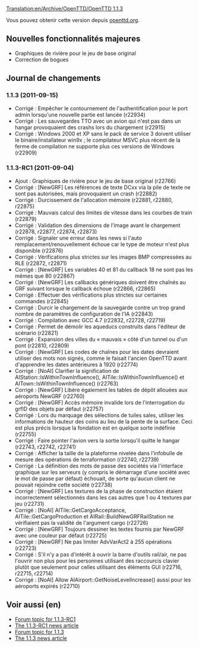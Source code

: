 [[Translation:en/Archive/OpenTTD/OpenTTD 1.1.3]]

{{fr/Archive/OpenTTD/Livraison|prec=fr/Archive/OpenTTD/OpenTTD 1.1.2|suiv=fr/Archive/OpenTTD/OpenTTD 1.1.4|date=15/09/2011}}

Vous pouvez obtenir cette version depuis [http://www.openttd.org/download-stable/1.1.3 openttd.org].

==Nouvelles fonctionnalités majeures==

* Graphiques de rivière pour le jeu de base original
* Correction de bogues

==Journal de changements==

===1.1.3 (2011-09-15)===
* Corrigé : Empêcher le contournement de l'authentification pour le port admin lorsqu'une nouvelle partie est lancée {{en/Flyspray|4771}} (r22934)
* Corrigé : Les sauvegardes TTO avec un avion qui n'est pas dans un hangar provoquaient des crashs lors du chargement (r22915)
* Corrigé : Windows 2000 et XP sans le pack de service 3 doivent utiliser le binaire/installateur win9x ; le compilateur MSVC plus récent de la ferme de compilation ne supporte plus ces versions de Windows {{en/Flyspray|4749}} (r22909)

===1.1.3-RC1 (2011-09-04)===
* Ajout : Graphiques de rivière pour le jeu de base original (r22766)
* Corrigé : [NewGRF] Les références de texte DCxx via la pile de texte ne sont pas autorisées, mais provoquaient un crash {{en/Flyspray|4758}} (r22882)
* Corrigé : Durcissement de l'allocation mémoire (r22881, r22880, r22875)
* Corrigé : Mauvais calcul des limites de vitesse dans les courbes de train (r22879)
* Corrigé : Validation des dimensions de l'image avant le chargement {{en/Flyspray|4747}} (r22878, r22877, r22874, r22873)
* Corrigé : Signaler une erreur dans les news si l'auto remplacement/renouvellement échoue car le type de moteur n'est plus disponible {{en/Flyspray|4712}} (r22876)
* Corrigé : Vérifications plus strictes sur les images BMP compressées au RLE {{en/Flyspray|4746}} (r22872, r22871)
* Corrigé : [NewGRF] Les variables 40 et 81 du callback 18 ne sont pas les mêmes que 80 (r22867)
* Corrigé : [NewGRF] Les callbacks génériques doivent être chaînés au GRF suivant lorsque le callback échoue (r22866, r22865)
* Corrigé : Effectuer des vérifications plus strictes sur certaines commandes {{en/Flyspray|4745}} (r22845)
* Corrigé : Durcir le chargement de la sauvegarde contre un trop grand nombre de paramètres de configuration de l'IA {{en/Flyspray|4748}} (r22843)
* Corrigé : Compilation avec GCC 4.7 (r22832, r22728, r22719)
* Corrigé : Permet de démolir les aqueducs construits dans l'éditeur de scénario {{en/Flyspray|4741}} (r22821)
* Corrigé : Expansion des villes du « mauvais » côté d'un tunnel ou d'un pont {{en/Flyspray|4731}} (r22810, r22809)
* Corrigé : [NewGRF] Les codes de chaînes pour les dates devraient utiliser des mots non signés, comme le faisait l'ancien OpenTTD avant d'apprendre les dates antérieures à 1920 (r22774)
* Corrigé : [NoAI] Clarifier la signification de AIStation::IsWithinTownInfluence(), AITile::IsWithinTownInfluence() et AITown::IsWithinTownInfluence() {{en/Flyspray|4702}} (r22763)
* Corrigé : [NewGRF] Libère également les tables de dépôt allouées aux aéroports NewGRF (r22760)
* Corrigé : [NewGRF] Accès mémoire invalide lors de l'interrogation du grfID des objets par défaut {{en/Flyspray|4730}} (r22757)
* Corrigé : Lors du marquage des sélections de tuiles sales, utiliser les informations de hauteur des coins au lieu de la pente de la surface. Ceci est plus précis lorsque la fondation est en quelque sorte indéfinie {{en/Flyspray|4727}} (r22755)
* Corrigé : Faire pointer l'avion vers la sortie lorsqu'il quitte le hangar {{en/Flyspray|4696}} (r22743, r22742, r22741)
* Corrigé : Afficher la taille de la plateforme nivelée dans l'infobulle de mesure des opérations de terraformation {{en/Flyspray|4708}} (r22740, r22739)
* Corrigé : La définition des mots de passe des sociétés via l'interface graphique sur les serveurs (y compris le démarrage d'une société avec le mot de passe par défaut) échouait, de sorte qu'aucun client ne pouvait rejoindre cette société {{en/Flyspray|4722}} (r22738)
* Corrigé : [NewGRF] Les textures de la phase de construction étaient incorrectement sélectionnés dans les cas autres que 1 ou 4 textures par jeu (r22731)
* Corrigé : [NoAI] AITile::GetCargoAcceptance, AITile::GetCargoProduction et AIRail::BuildNewGRFRailStation ne vérifiaient pas la validité de l'argument cargo (r22726)
* Corrigé : [NewGRF] Toujours dessiner les textes fournis par NewGRF avec une couleur par défaut (r22725)
* Corrigé : [NewGRF] Ne pas limiter AdvVarAct2 à 255 opérations (r22723)
* Corrigé : S'il n'y a pas d'intérêt à ouvrir la barre d'outils rail/air, ne pas l'ouvrir non plus pour les personnes utilisant des raccourcis clavier plutôt que seulement pour celles utilisant des éléments GUI (r22716, r22715, r22714)
* Corrigé : [NoAI] Allow AIAirport::GetNoiseLevelIncrease() aussi pour les aéroports expirés {{en/Flyspray|4704}} (r22710)

==Voir aussi (en)==

*[http://www.tt-forums.net/viewtopic.php?f=29&t=56532 Forum topic for 1.1.3-RC1]
*[http://www.openttd.org/en/news/154 The 1.1.3-RC1 news article]
*[http://www.tt-forums.net/viewtopic.php?f=29&t=56639 Forum topic for 1.1.3]
*[http://www.openttd.org/en/news/155 The 1.1.3 news article]